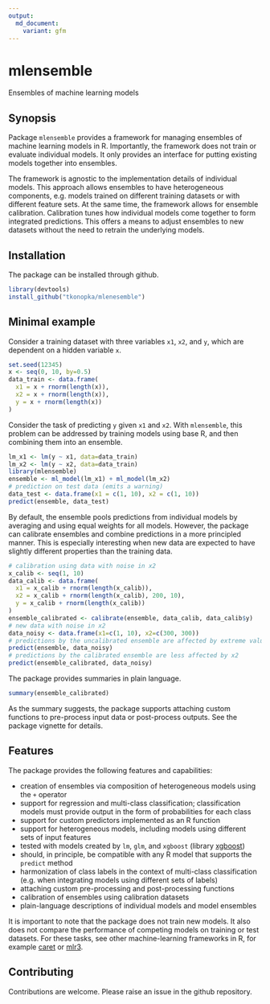```yaml
---
output:
  md_document:
    variant: gfm
---
```


<!-- README.md is generated from README.Rmd. Do not edit manually -->

# mlensemble

Ensembles of machine learning models


## Synopsis

Package `mlensemble` provides a framework for managing ensembles of machine learning models in R. Importantly, the framework does not train or evaluate individual models. It only provides an interface for putting existing models together into ensembles.

The framework is agnostic to the implementation details of individual models. This approach allows ensembles to have heterogeneous components, e.g. models trained on different training datasets or with different feature sets. At the same time, the framework allows for ensemble calibration. Calibration tunes how individual models come together to form integrated predictions. This offers a means to adjust ensembles to new datasets without the need to retrain the underlying models.


## Installation

The package can be installed through github. 

```r
library(devtools)
install_github("tkonopka/mlenesemble")
```

## Minimal example

Consider a training dataset with three variables `x1`, `x2`, and `y`, which are
dependent on a hidden variable `x`.

```r
set.seed(12345)
x <- seq(0, 10, by=0.5)
data_train <- data.frame(
  x1 = x + rnorm(length(x)),
  x2 = x + rnorm(length(x)),
  y = x + rnorm(length(x))
)
```
Consider the task of predicting `y` given `x1` and `x2`. With `mlensemble`,
this problem can be addressed by training models using base R, and then
combining them into an ensemble.

```r
lm_x1 <- lm(y ~ x1, data=data_train)
lm_x2 <- lm(y ~ x2, data=data_train)
library(mlensemble)
ensemble <- ml_model(lm_x1) + ml_model(lm_x2)
# prediction on test data (emits a warning)
data_test <- data.frame(x1 = c(1, 10), x2 = c(1, 10))
predict(ensemble, data_test)
```

By default, the ensemble pools predictions from individual models by averaging
and using equal weights for all models. However, the package can calibrate
ensembles and combine predictions in a more principled manner. This is
especially interesting when new data are expected to have slightly different
properties than the training data.

```r
# calibration using data with noise in x2
x_calib <- seq(1, 10)
data_calib <- data.frame(
  x1 = x_calib + rnorm(length(x_calib)),
  x2 = x_calib + rnorm(length(x_calib), 200, 10),
  y = x_calib + rnorm(length(x_calib))
)
ensemble_calibrated <- calibrate(ensemble, data_calib, data_calib$y)
# new data with noise in x2
data_noisy <- data.frame(x1=c(1, 10), x2=c(300, 300))
# predictions by the uncalibrated ensemble are affected by extreme values of x2
predict(ensemble, data_noisy)
# predictions by the calibrated ensemble are less affected by x2
predict(ensemble_calibrated, data_noisy)
````

The package provides summaries in plain language.

```r
summary(ensemble_calibrated)
```

As the summary suggests, the package supports attaching custom functions to pre-process input data or post-process outputs. See the package vignette for details.


## Features

The package provides the following features and capabilities:

  - creation of ensembles via composition of heterogeneous models using the `+` operator
  - support for regression and multi-class classification; classification models must provide output in the form of probabilities for each class
  - support for custom predictors implemented as an R function
  - support for heterogeneous models, including models using different sets of input features
  - tested with models created by `lm`, `glm`, and `xgboost` (library [xgboost](https://cran.r-project.org/web/packages/xgboost/index.html))
  - should, in principle, be compatible with any R model that supports the `predict` method
  - harmonization of class labels in the context of multi-class classification (e.g. when integrating models using different sets of labels)
  - attaching custom pre-processing and post-processing functions
  - calibration of ensembles using calibration datasets
  - plain-language descriptions of individual models and model ensembles

It is important to note that the package does not train new models. It also does not compare the performance of competing models on training or test datasets. For these tasks, see other machine-learning frameworks in R, for example [caret](https://cran.r-project.org/web/packages/caret/) or [mlr3](https://cran.r-project.org/web/packages/mlr3/index.html).


## Contributing

Contributions are welcome. Please raise an issue in the github repository.

